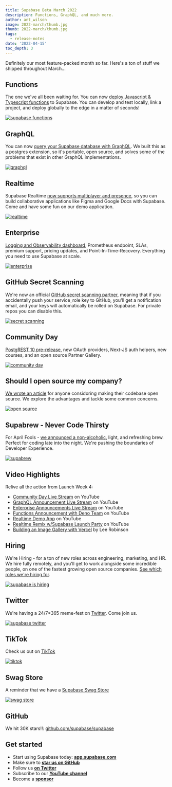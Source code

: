 ```yaml
---
title: Supabase Beta March 2022
description: Functions, GraphQL, and much more.
author: ant_wilson
image: 2022-march/thumb.jpg
thumb: 2022-march/thumb.jpg
tags:
  - release-notes
date: '2022-04-15'
toc_depth: 3
---
```


Definitely our most feature-packed month so far. Here's a ton of stuff we shipped throughout March...

## Functions

The one we've all been waiting for. You can now [deploy Javascript & Typescript functions](/blog/supabase-edge-functions) to Supabase. You can develop and test locally, link a project, and deploy globally to the edge in a matter of seconds!

[![supabase functions](/images/blog/2022-march/functions.png)](/blog/supabase-edge-functions)

## GraphQL

You can now [query your Supabase database with GraphQL](/blog/graphql-now-available). We built this as a postgres extension, so it's portable, open source, and solves some of the problems that exist in other GraphQL implementations.

[![graphql](/images/blog/2022-march/graphql.jpg)](/blog/graphql-now-available)

## Realtime

Supabase Realtime [now supports multiplayer and presence](/blog/supabase-realtime-with-multiplayer-features), so you can build collaborative applications like Figma and Google Docs with Supabase. Come and have some fun on our demo application.

[![realtime](/images/blog/2022-march/realtime.png)](/blog/supabase-realtime-with-multiplayer-features)

## Enterprise

[Logging and Observability dashboard](/blog/supabase-enterprise), Prometheus endpoint, SLAs, premium support, pricing updates, and Point-In-Time-Recovery. Everything you need to use Supabase at scale.

[![enterprise](/images/blog/2022-march/enterprise.png)](/blog/supabase-enterprise)

## GitHub Secret Scanning

We're now an official [GitHub secret scanning partner](/blog/community-day#supabase-is-now-a-github-secret-scanning-partner), meaning that if you accidentally push your service_role key to GitHub, you'll get a notification email, and your keys will automatically be rolled on Supabase. For private repos you can disable this.

[![secret scanning](/images/blog/2022-march/secret-scanning.png)](/blog/community-day#supabase-is-now-a-github-secret-scanning-partner)

## Community Day

[PostgREST 10 pre-release](/blog/community-day#postgrest-10-pre-release), new OAuth providers, Next-JS auth helpers, new courses, and an open source Partner Gallery.

[![community day](/images/blog/2022-march/community-day.png)](/blog/community-day)

## Should I open source my company?

[We wrote an article](/blog/should-i-open-source-my-company) for anyone considoring making their codebase open source. We explore the advantages and tackle some common concerns.

[![open source](/images/blog/2022-march/open-source.png)](/blog/should-i-open-source-my-company)

## Supabrew - Never Code Thirsty

For April Fools - [we announced a non-alcoholic](/blog/supabrew), light, and refreshing brew. Perfect for coding late into the night. We're pushing the boundaries of Developer Experience.

[![supabrew](/images/blog/2022-march/supabrew.png)](/blog/supabrew)

## Video Highlights

Relive all the action from Launch Week 4:

- [Community Day Live Stream](https://www.youtube.com/watch?v=D0gIgjozOzc) on YouTube
- [GraphQL Announcement Live Stream](https://www.youtube.com/watch?v=fApxu_U_hdw) on YouTube
- [Enterprise Announcements Live Stream](https://www.youtube.com/watch?v=UZrl1cwzTDg) on YouTube
- [Functions Announcement with Deno Team](https://www.youtube.com/watch?v=Xci5SOv76k0) on YouTube
- [Realtime Demo App](https://www.youtube.com/watch?v=BelYEMJ2N00) on YouTube
- [Realtime Remix w/Supabase Launch Party](https://www.youtube.com/watch?v=rntEMgaenHs) on YouTube
- [Building an Image Gallery with Vercel](https://www.youtube.com/watch?v=BSoRXk1FIw8) by Lee Robinson

## Hiring

We're Hiring - for a ton of new roles across engineering, marketing, and HR. We hire fully remotely, and you'll get to work alongside some incredible people, on one of the fastest growing open source companies. [See which roles we're hiring for](https://about.supabase.com/careers).

[![supabase is hiring](/images/blog/2021-dec/hiring.png)](https://about.supabase.com/careers)

## Twitter

We're having a 24/7\*365 meme-fest on [Twitter](https://twitter.com/supabase). Come join us.

[![supabase twitter](/images/blog/2022-march/twitter.png)](https://twitter.com/supabase)

## TikTok

Check us out on [TikTok](https://www.tiktok.com/@supabase.com?fromUrl=%2Fsupabase.com&lang=en)

[![tiktok](/images/blog/2021-dec/tiktok.png)](https://www.tiktok.com/@supabase.com?fromUrl=%2Fsupabase.com&lang=en)

## Swag Store

A reminder that we have a [Supabase Swag Store](https://store.supabase.com)

[![swag store](/images/blog/2021-dec/swag.jpg)](https://store.supabase.com)

## GitHub

We hit 30K stars!!: [github.com/supabase/supabase](http://github.com/supabase/supabase)

## Get started

- Start using Supabase today: **[app.supabase.com](https://app.supabase.com/)**
- Make sure to **[star us on GitHub](https://github.com/supabase/supabase)**
- Follow us **[on Twitter](https://twitter.com/supabase)**
- Subscribe to our **[YouTube channel](https://www.youtube.com/c/supabase)**
- Become a **[sponsor](https://github.com/sponsors/supabase)**
